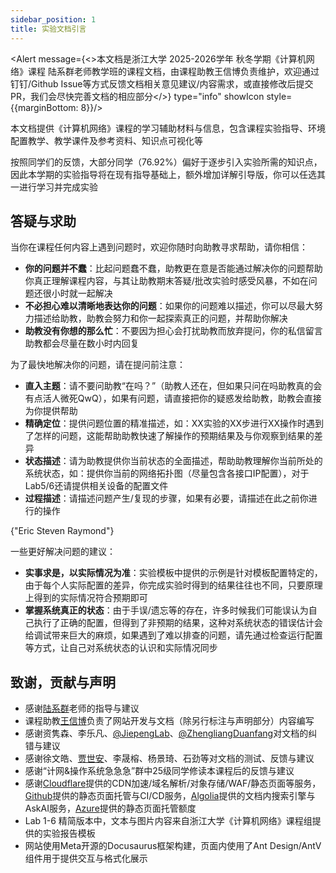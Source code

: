 ```yaml
---
sidebar_position: 1
title: 实验文档引言
---
```





<Alert message={<>本文档是浙江大学 2025-2026学年 秋冬学期《计算机网络》课程 <Link href="[/docs/intro/](https://person.zju.edu.cn/0097159/0.html)">陆系群老师</Link>教学班的课程文档，由课程助教王信博负责维护，欢迎通过钉钉/Github Issue等方式反馈文档相关意见建议/内容需求，或直接修改后提交PR，我们会尽快完善文档的相应部分</>} type="info" showIcon style={{marginBottom: 8}}/>

本文档提供《计算机网络》课程的学习辅助材料与信息，包含课程实验指导、环境配置教学、教学课件及参考资料、知识点可视化等

按照同学们的反馈，大部分同学（76.92%）偏好于逐步引入实验所需的知识点，因此本学期的实验指导将在现有指导基础上，额外增加详解引导版，你可以任选其一进行学习并完成实验

## 答疑与求助

当你在课程任何内容上遇到问题时，欢迎你随时向助教寻求帮助，请你相信：

* **你的问题并不蠢**：比起问题蠢不蠢，助教更在意是否能通过解决你的问题帮助你真正理解课程内容，与其让助教期末答疑/批改实验时感受风暴，不如在问题还很小时就一起解决
* **不必担心难以清晰地表达你的问题**：如果你的问题难以描述，你可以尽最大努力描述给助教，助教会努力和你一起探索真正的问题，并帮助你解决
* **助教没有你想的那么忙**：不要因为担心会打扰助教而放弃提问，你的私信留言助教都会尽量在数小时内回复
  
为了最快地解决你的问题，请在提问前注意：

* **直入主题**：请不要问助教“在吗？”（助教人还在，但如果只问在吗助教真的会有点活人微死QwQ），如果有问题，请直接把你的疑惑发给助教，助教会直接为你提供帮助
* **精确定位**：提供问题位置的精准描述，如：XX实验的XX步进行XX操作时遇到了怎样的问题，这能帮助助教快速了解操作的预期结果及与你观察到结果的差异
* **状态描述**：请为助教提供你当前状态的全面描述，帮助助教理解你当前所处的系统状态，如：提供你当前的网络拓扑图（尽量包含各接口IP配置），对于Lab5/6还请提供相关设备的配置文件
* **过程描述**：请描述问题产生/复现的步骤，如果有必要，请描述在此之前你进行的操作

<LinkCard title="提问的艺术" url="https://github.com/ryanhanwu/How-To-Ask-Questions-The-Smart-Way/blob/main/README-zh_CN.md" icon="https://github.com/favicon.ico">
    {"Eric Steven Raymond"}
</LinkCard>

一些更好解决问题的建议：

* **实事求是，以实际情况为准**：实验模板中提供的示例是针对模板配置特定的，由于每个人实际配置的差异，你完成实验时得到的结果往往也不同，只要原理上得到的实际情况符合预期即可
* **掌握系统真正的状态**：由于手误/遗忘等的存在，许多时候我们可能误认为自己执行了正确的配置，但得到了非预期的结果，这种对系统状态的错误估计会给调试带来巨大的麻烦，如果遇到了难以排查的问题，请先通过检查运行配置等方式，让自己对系统状态的认识和实际情况同步

## 致谢，贡献与声明

* 感谢[陆系群](https://person.zju.edu.cn/0097159/0.html)老师的指导与建议
* 课程助教[王信博](https://github.com/lvmiao233)负责了网站开发与文档（除另行标注与声明部分）内容编写
* 感谢资隽森、李乐凡、[@JiepengLab](https://github.com/JiepengLab)、[@ZhengliangDuanfang](https://github.com/ZhengliangDuanfang)对文档的纠错与建议
* 感谢徐文皓、[贾世安](https://github.com/Clinxi)、李晟榕、杨景琦、石劲等对文档的测试、反馈与建议
* 感谢“计网&操作系统急急急”群中25级同学修读本课程后的反馈与建议
* 感谢[Cloudflare](https://www.cloudflare.com/zh-cn/)提供的CDN加速/域名解析/对象存储/WAF/静态页面等服务，[Github](https://github.com/)提供的静态页面托管与CI/CD服务，[Algolia](https://www.algolia.com/)提供的文档内搜索引擎与AskAI服务，[Azure](https://azure.microsoft.com/zh-cn/free/students)提供的静态页面托管额度
* Lab 1-6 精简版本中，文本与图片内容来自浙江大学《计算机网络》课程组提供的实验报告模板
* 网站使用Meta开源的Docusaurus框架构建，页面内使用了Ant Design/AntV组件用于提供交互与格式化展示